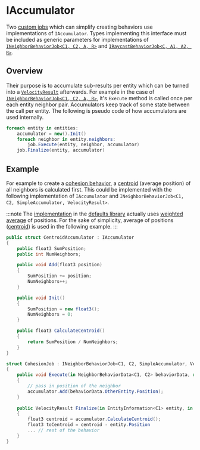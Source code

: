 # IAccumulator

Two [custom jobs](https://docs.unity3d.com/Packages/com.unity.jobs@0.0/manual/custom_job_types.html) which can simplify creating behaviors use implementations of `IAccumulator`. Types implementing this interface must be included as generic parameters for implementations of [`INeighborBehaviorJob<C1, C2, A, R>`](/docs/documentation-core/behaviors/neighbor-behaviors/#implementing-ineighborbehaviorjobc1-c2-a-r) and [`IRaycastBehaviorJob<C, A1, A2, R>`](/docs/documentation-core/behaviors/ray-behaviors/ray-behaviors#implementing-iraycastbehaviorjobc-a1-a2-r). 

## Overview

Their purpose is to accumulate sub-results per entity which can be turned into a [`VelocityResult`](/docs/documentation-defaults/behaviors/VelocityResult) afterwards. For example in the case of [`INeighborBehaviorJob<C1, C2, A, R>`](/docs/documentation-core/behaviors/neighbor-behaviors/#implementing-ineighborbehaviorjobc1-c2-a-r), it's `Execute` method is called once per each entity neighbor pair. Accumulators keep track of some state between the call per entity. The following is pseudo code of how accumulators are used internally.

```csharp title="pseudo code illustrating how accumulators are used"
foreach entity in entities:
    accumulator = new().Init()
    foreach neighbor in entity.neighbors:
        job.Execute(entity, neighbor, accumulator)
    job.Finalize(entity, accumulator)
```

## Example 

For example to create a [cohesion behavior](/docs/documentation-defaults/behaviors/neighbor-behaviors/cohesion), a [centroid](https://en.wikipedia.org/wiki/Centroid) (average position) of all neighbors is calculated first. This could be implemented with the following implementation of `IAccumulator` and `INeighborBehaviorJob<C1, C2, SimpleAccumulator, VelocityResult>`.

:::note
The [implementation](/docs/documentation-defaults/behaviors/neighbor-behaviors/cohesion) in the [defaults library](/docs/category/documentation-defaults) actually uses [weighted average](https://en.wikipedia.org/wiki/Weighted_arithmetic_mean) of positions. For the sake of simplicity, average of positions ([centroid](https://en.wikipedia.org/wiki/Centroid)) is used in the following example.
:::

```csharp title="calculating a centroid"
public struct CentroidAccumulator : IAccumulator
{
    public float3 SumPosition;
    public int NumNeighbors;

    public void Add(float3 position)
    {
        SumPosition += position;
        NumNeighbors++;
    }

    public void Init()
    {
        SumPosition = new float3();
        NumNeighbors = 0;
    }

    public float3 CalculateCentroid()
    {
        return SumPosition / NumNeighbors;
    }
}

struct CohesionJob : INeighborBehaviorJob<C1, C2, SimpleAccumulator, VelocityResult>
{
    public void Execute(in NeighborBehaviorData<C1, C2> behaviorData, ref CentroidAccumulator accumulator)
    {
        // pass in position of the neighbor
        accumulator.Add(behaviorData.OtherEntity.Position);
    }
    
    public VelocityResult Finalize(in EntityInformation<C1> entity, in CentroidAccumulator accumulator)
    {
        float3 centroid = accumulator.CalculateCentroid();
        float3 toCentroid = centroid - entity.Position 
        ... // rest of the behavior
    }
}
```